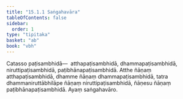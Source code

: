 ```yaml
---
title: "15.1.1 Saṅgahavāra"
tableOfContents: false
sidebar:
  order: 1
type: "tipitaka"
basket: "ab"
book: "vbh"
---
```



<DynamicBreadcrumb />

<Division number="718" book="vbh" bookNo="30" page="307">

<Paragraph number="2118" book="vbh">
Catasso paṭisambhidā—  atthapaṭisambhidā, dhammapaṭisambhidā, niruttipaṭisambhidā, paṭibhānapaṭisambhidā. Atthe ñāṇaṃ atthapaṭisambhidā, dhamme ñāṇaṃ dhammapaṭisambhidā, tatra dhammaniruttābhilāpe ñāṇaṃ niruttipaṭisambhidā, ñāṇesu ñāṇaṃ paṭibhānapaṭisambhidā. Ayaṃ saṅgahavāro.
</Paragraph>
</Division>